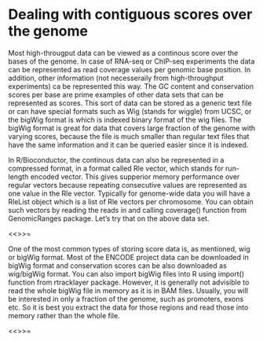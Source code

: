 # Dealing with contiguous scores over the genome
Most high-througput data can be viewed as a continous score over the bases of the genome. In case of RNA-seq or ChIP-seq experiments the data can be represented as read coverage values per genomic base position. In addition, other information (not necesseraily from high-throughput experiments) ca be represented this way. The GC content and conservation scores per base are prime examples of other data sets that can be represented as scores. This sort of data can be stored as a generic text file or can have special formats such as Wig (stands for wiggle) from UCSC, or the bigWig format is which is indexed binary format of the wig files. The bigWig format is great for data that covers large fraction of the genome with varying scores, because the file is much smaller than regular text files that have the same information and it can be queried easier since it is indexed.

In R/Bioconductor, the continous data can also be represented in a compressed format, in a format called Rle vector, which stands for run-length encoded vector. This gives supperior memory performance over regular vectors because repeating consecutive values are represented as one value in the Rle vector. Typically for genome-wide data you will have a RleList object which is a list of Rle vectors per chromosome. You can obtain such vectors by reading the reads in and calling coverage() function from GenomicRanges package. Let's try that on the above data set.

<<>>=

One of the most common types of storing score data is, as mentioned, wig or bigWig format. Most of the ENCODE project data can be downloaded in bigWig format and conservation scores can be also downloaded as wig/bigWig format. You can also import bigWig files into R using import() function from rtracklayer package. However, it is generally not advisible to read the whole bigWig file in memory as it is in BAM files. Usually, you will be interested in only a fraction of the genome, such as promoters, exons etc. So it is best you extract the data for those regions and read those into memory rather than the whole file.

<<>>=

